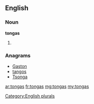 ==English==

===Noun===
'''tongas'''

# {{plural of|[[tonga]]}}

===Anagrams===
* [[Gaston#English|Gaston]]
* [[tangos#English|tangos]]
* [[Tsonga#English|Tsonga]]

[[Category:English plurals]]

[[ar:tongas]]
[[fr:tongas]]
[[mg:tongas]]
[[my:tongas]]